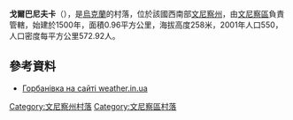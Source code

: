 {{coord|49|9|4|N|28|18|46|E|scale:30000|display=title}}

'''戈爾巴尼夫卡'''（{{lang-uk|Горбанівка}}），是[[烏克蘭|烏克蘭]]的村落，位於該國西南部[[文尼察州|文尼察州]]，由[[文尼察區|文尼察區]]負責管轄，始建於1500年，面積0.96平方公里，海拔高度258米，2001年人口550，人口密度每平方公里572.92人。

==參考資料==
*[http://weather.in.ua/ua/vinnickaja/5513-long Горбанівка на сайті weather.in.ua]

[[Category:文尼察州村落|Category:文尼察州村落]]
[[Category:文尼察區村落|Category:文尼察區村落]]


{{Vinnytsia-geo-stub}}
